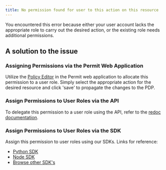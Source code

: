 ```yaml
---
title: No permission found for user to this action on this resource
---
```


You encountered this error because either your user account lacks the appropriate role to carry out the desired action, or the existing
role needs additional permissions.

## A solution to the issue

### Assigning Permissions via the Permit Web Application

Utilize the [Policy Editor](https://app.permit.io/policy-editor) in the Permit web application to allocate this permission to a user role.
Simply select the appropriate action for the desired resource and click 'save' to propagate the changes to the PDP.

### Assign Permissions to User Roles via the API

To delegate this permission to a user role using the API, refer to the [redoc documentation](https://api.permit.io/v2/redoc#tag/Role-Assignments/operation/assign_role).

### Assign Permissions to User Roles via the SDK

Assign this permission to user roles using our SDKs. Links for reference:

- [Python SDK](https://docs.permit.io/sdk/python/role/assign-role)
- [Node SDK](https://docs.permit.io/sdk/nodejs/role/assign-role)
- [Browse other SDK's](/category/supported-sdks)
